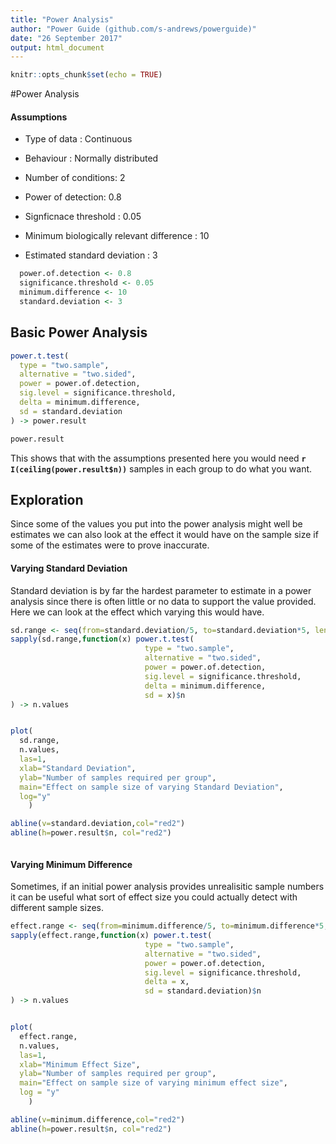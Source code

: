 ```yaml
---
title: "Power Analysis"
author: "Power Guide (github.com/s-andrews/powerguide)"
date: "26 September 2017"
output: html_document
---
```


```r
knitr::opts_chunk$set(echo = TRUE)
```

#Power Analysis


#### Assumptions


* Type of data : Continuous

* Behaviour : Normally distributed

* Number of conditions: 2

* Power of detection: 0.8

* Signficnace threshold : 0.05

* Minimum biologically relevant difference : 10

* Estimated standard deviation : 3

```r
  power.of.detection <- 0.8
  significance.threshold <- 0.05
  minimum.difference <- 10
  standard.deviation <- 3
```




## Basic Power Analysis


```r
power.t.test(
  type = "two.sample",
  alternative = "two.sided",
  power = power.of.detection,
  sig.level = significance.threshold,
  delta = minimum.difference,
  sd = standard.deviation
) -> power.result

power.result
```

This shows that with the assumptions presented here you would need **`r I(ceiling(power.result$n))`** samples in each group to do what you want.


## Exploration

Since some of the values you put into the power analysis might well be estimates we can also look at the effect it would have on the sample size if some of the estimates were to prove inaccurate.


#### Varying Standard Deviation

Standard deviation is by far the hardest parameter to estimate in a power analysis since there is often little or no data to support the value provided.  Here we can look at the effect which varying this would have.

```r

sd.range <- seq(from=standard.deviation/5, to=standard.deviation*5, length.out= 100)
sapply(sd.range,function(x) power.t.test(
                              type = "two.sample",
                              alternative = "two.sided",
                              power = power.of.detection,
                              sig.level = significance.threshold,
                              delta = minimum.difference,
                              sd = x)$n
) -> n.values


plot(
  sd.range,
  n.values,
  las=1,
  xlab="Standard Deviation",
  ylab="Number of samples required per group",
  main="Effect on sample size of varying Standard Deviation",
  log="y"
    )

abline(v=standard.deviation,col="red2")
abline(h=power.result$n, col="red2")



```


#### Varying Minimum Difference

Sometimes, if an initial power analysis provides unrealisitic sample numbers it can be useful what sort of effect size you could actually detect with different sample sizes.

```r

effect.range <- seq(from=minimum.difference/5, to=minimum.difference*5, length.out= 100)
sapply(effect.range,function(x) power.t.test(
                              type = "two.sample",
                              alternative = "two.sided",
                              power = power.of.detection,
                              sig.level = significance.threshold,
                              delta = x,
                              sd = standard.deviation)$n
) -> n.values


plot(
  effect.range,
  n.values,
  las=1,
  xlab="Minimum Effect Size",
  ylab="Number of samples required per group",
  main="Effect on sample size of varying minimum effect size",
  log = "y"
    )

abline(v=minimum.difference,col="red2")
abline(h=power.result$n, col="red2")



```









